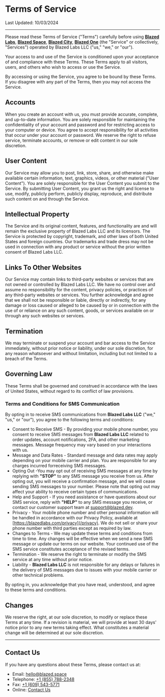 # Terms of Service

Last Updated: 10/03/2024

---

Please read these Terms of Service ("Terms") carefully before using [**Blazed Labs**](https://blazedlabs.com/), [**Blazed Space**](https://blazed.space/), [**Blazed City**](https://blazed.city/), [**Blazed One**](https://blz.one/) (the "Service" or collectively, "Services") operated by Blazed Labs LLC ("us," "we," or "our").

Your access to and use of the Service is conditioned upon your acceptance of and compliance with these Terms. These Terms apply to all visitors, users, and others who wish to access or use the Service.

By accessing or using the Service, you agree to be bound by these Terms. If you disagree with any part of the Terms, then you may not access the Service.

## Accounts

When you create an account with us, you must provide accurate, complete, and up-to-date information. You are solely responsible for maintaining the confidentiality of your account and password and for restricting access to your computer or device. You agree to accept responsibility for all activities that occur under your account or password. We reserve the right to refuse service, terminate accounts, or remove or edit content in our sole discretion.

## User Content

Our Service may allow you to post, link, store, share, and otherwise make available certain information, text, graphics, videos, or other material ("User Content"). You are solely responsible for the User Content you submit to the Service. By submitting User Content, you grant us the right and license to use, modify, publicly perform, publicly display, reproduce, and distribute such content on and through the Service.

## Intellectual Property

The Service and its original content, features, and functionality are and will remain the exclusive property of Blazed Labs LLC and its licensors. The Service is protected by copyright, trademark, and other laws of both United States and foreign countries. Our trademarks and trade dress may not be used in connection with any product or service without the prior written consent of Blazed Labs LLC.

## Links To Other Websites

Our Service may contain links to third-party websites or services that are not owned or controlled by Blazed Labs LLC. We have no control over and assume no responsibility for the content, privacy policies, or practices of any third-party websites or services. You further acknowledge and agree that we shall not be responsible or liable, directly or indirectly, for any damage or loss caused or alleged to be caused by or in connection with the use of or reliance on any such content, goods, or services available on or through any such websites or services.

## Termination

We may terminate or suspend your account and bar access to the Service immediately, without prior notice or liability, under our sole discretion, for any reason whatsoever and without limitation, including but not limited to a breach of the Terms.

## Governing Law

These Terms shall be governed and construed in accordance with the laws of United States, without regard to its conflict of law provisions.

### Terms and Conditions for SMS Communication
By opting in to receive SMS communications from **Blazed Labs LLC** ("we," "us," or "our"), you agree to the following terms and conditions:
 * Consent to Receive SMS - By providing your mobile phone number, you consent to receive SMS messages from **Blazed Labs LLC** related to order updates, account notifications, 2FA, and other marketing messages. Message frequency may vary based on your interactions with us.
 * Message and Data Rates - Standard message and data rates may apply depending on your mobile carrier and plan. You are responsible for any charges incurred forreceiving SMS messages.
 * Opting Out -You may opt out of receiving SMS messages at any time by replying with **"STOP"** to any SMS message you receive from us. After opting out, you will receive a confirmation message, and we will cease sending SMS messages to your number. Please note that opting out may affect your ability to receive certain types of communications.
 * Help and Support - If you need assistance or have questions about our SMS service, reply with **"HELP"** to any SMS message you receive, or contact our customer support team at [support@blazed.dev](mailto:support@blazed.dev).
 * Privacy - Your mobile phone number and other personal information will be handled in accordance with our Privacy Policy, available at [https://blazedlabs.com/privacy](/privacy). We do not sell or share your phone number with third parties except as required by law.
 * Changes to Terms - We may update these terms and conditions from time to time. Any changes will be effective when we send a new SMS message or update our terms on our website. Your continued use of the SMS service constitutes acceptance of the revised terms.
 * Termination - We reserve the right to terminate or modify the SMS service at any time without prior notice.
 * Liability - **Blazed Labs LLC** is not responsible for any delays or failures in the delivery of SMS messages due to issues with your mobile carrier or other technical problems.

By opting in, you acknowledge that you have read, understood, and agree to these terms and conditions.

## Changes

We reserve the right, at our sole discretion, to modify or replace these Terms at any time. If a revision is material, we will provide at least 30 days' notice prior to any new terms taking effect. What constitutes a material change will be determined at our sole discretion.

---

## Contact Us

If you have any questions about these Terms, please contact us at:

* Email: [hello@blazed.space](mailto:hello@blazed.space)
* Telephone: [+1 (855) 788-2348](tel:+18557882348)
* Fax: [+1 (609) 543-5771](tel:+16095435771)
* Online: [Contact Us](/contact/)
